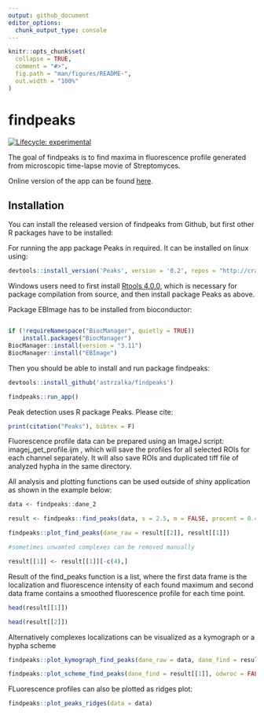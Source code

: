 ```yaml
---
output: github_document
editor_options: 
  chunk_output_type: console
---
```


<!-- README.md is generated from README.Rmd. Please edit that file -->

```r
knitr::opts_chunk$set(
  collapse = TRUE,
  comment = "#>",
  fig.path = "man/figures/README-",
  out.width = "100%"
)
```

# findpeaks

<!-- badges: start -->
[![Lifecycle: experimental](https://img.shields.io/badge/lifecycle-experimental-orange.svg)](https://www.tidyverse.org/lifecycle/#experimental)
<!-- badges: end -->

The goal of findpeaks is to find maxima in fluorescence profile generated from microscopic time-lapse movie of Streptomyces.

Online version of the app can be found [here](http://microbesinwroclaw.biotech.uni.wroc.pl:3838/zmm_apps/findpeaks/).

## Installation

You can install the released version of findpeaks from Github, but first other R packages have to be installed:

For running the app package Peaks in required. It can be installed on linux using:

``` r
devtools::install_version('Peaks', version = '0.2', repos = "http://cran.us.r-project.org")
```
Windows users need to first install [Rtools 4.0.0](https://cran.r-project.org/bin/windows/Rtools/), which is necessary for package compilation from source, and then install package Peaks as above. 

Package EBImage has to be installed from bioconductor:

``` r

if (!requireNamespace("BiocManager", quietly = TRUE))
    install.packages("BiocManager")
BiocManager::install(version = "3.11")
BiocManager::install("EBImage")

```

Then you should be able to install and run package findpeaks:

``` r
devtools::install_github('astrzalka/findpeaks')

findpeaks::run_app()
```



Peak detection uses R package Peaks. Please cite:

```r

print(citation("Peaks"), bibtex = F)

```


Fluorescence profile data can be prepared using an ImageJ script: imagej_get_profile.ijm , which will save the profiles for all selected ROIs for each channel separately. It will also save ROIs and duplicated tiff file of analyzed hypha in the same directory. 

All analysis and plotting functions can be used outside of shiny application as shown in the example below:


```r

data <- findpeaks::dane_2

result <- findpeaks::find_peaks(data, s = 2.5, m = FALSE, procent = 0.4, threshold = 41)

findpeaks::plot_find_peaks(dane_raw = result[[2]], result[[1]])

#sometimes unwamted complexes can be removed manually

result[[1]] <- result[[1]][-c(4),]

```

Result of the find_peaks function is a list, where the first data frame is the localization and fluorescence intensity of each found maximum and second data frame contains a smoothed fluorescence profile for each time point.

```r
head(result[[1]])

head(result[[2]])
```


Alternatively complexes localizations can be visualized as a kymograph or a hypha scheme  

```r

findpeaks::plot_kymograph_find_peaks(dane_raw = data, dane_find = result[[1]], color_point = 'red', color_gradient = 'green3', lapse = 10, odwroc = FALSE)

findpeaks::plot_scheme_find_peaks(dane_find = result[[1]], odwroc = FALSE)

```


FLuorescence profiles can also be plotted as ridges plot:


```r
findpeaks::plot_peaks_ridges(data = data)
```

